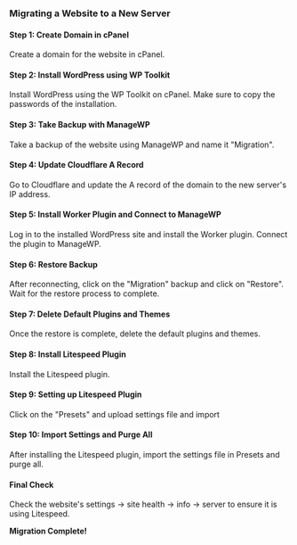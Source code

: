 ### Migrating a Website to a New Server

#### Step 1: Create Domain in cPanel
Create a domain for the website in cPanel.

#### Step 2: Install WordPress using WP Toolkit
Install WordPress using the WP Toolkit on cPanel. Make sure to copy the passwords of the installation.

#### Step 3: Take Backup with ManageWP
Take a backup of the website using ManageWP and name it "Migration".

#### Step 4: Update Cloudflare A Record
Go to Cloudflare and update the A record of the domain to the new server's IP address.

#### Step 5: Install Worker Plugin and Connect to ManageWP
Log in to the installed WordPress site and install the Worker plugin. Connect the plugin to ManageWP.

#### Step 6: Restore Backup
After reconnecting, click on the "Migration" backup and click on "Restore". Wait for the restore process to complete.

#### Step 7: Delete Default Plugins and Themes
Once the restore is complete, delete the default plugins and themes.

#### Step 8: Install Litespeed Plugin
Install the Litespeed plugin.

#### Step 9: Setting up Litespeed Plugin
Click on the "Presets" and upload settings file and import

#### Step 10: Import Settings and Purge All
After installing the Litespeed plugin, import the settings file in Presets and purge all.

#### Final Check
Check the website's settings -> site health -> info -> server to ensure it is using Litespeed.

**Migration Complete!**
